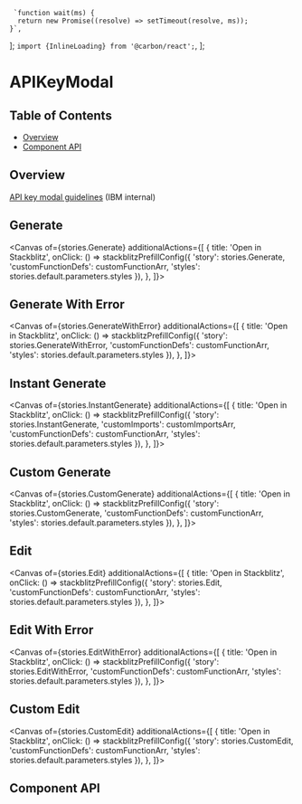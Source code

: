 
     `function wait(ms) {
      return new Promise((resolve) => setTimeout(resolve, ms));
    }`,
];
     `import {InlineLoading} from '@carbon/react';`,
];

# APIKeyModal

## Table of Contents

- [Overview](#overview)
- [Component API](#component-api)

## Overview
[API key modal guidelines](https://pages.github.ibm.com/carbon/ibm-products/components/api-key-modal/usage/)
(IBM internal)

## Generate
<Canvas
  of={stories.Generate}
  additionalActions={[
      {
        title: 'Open in Stackblitz',
        onClick: () => stackblitzPrefillConfig({
              'story': stories.Generate,
              'customFunctionDefs': customFunctionArr, 
              'styles': stories.default.parameters.styles
            }),
      },
    ]}>
</Canvas>

## Generate With Error

<Canvas
  of={stories.GenerateWithError}
  additionalActions={[
      {
        title: 'Open in Stackblitz',
        onClick: () => stackblitzPrefillConfig({
          'story': stories.GenerateWithError,
          'customFunctionDefs': customFunctionArr, 
          'styles': stories.default.parameters.styles
        }),
      },
    ]}>
</Canvas>

## Instant Generate

<Canvas
  of={stories.InstantGenerate}
  additionalActions={[
      {
        title: 'Open in Stackblitz',
        onClick: () => stackblitzPrefillConfig({
          'story': stories.InstantGenerate,
          'customImports': customImportsArr,
          'customFunctionDefs': customFunctionArr, 
          'styles': stories.default.parameters.styles
        }),
      },
    ]}>
</Canvas>

## Custom Generate

<Canvas
  of={stories.CustomGenerate}
  additionalActions={[
      {
        title: 'Open in Stackblitz',
        onClick: () => stackblitzPrefillConfig({
          'story': stories.CustomGenerate,
          'customFunctionDefs': customFunctionArr, 
          'styles': stories.default.parameters.styles
        }),
      },
    ]}>
</Canvas>

## Edit

<Canvas
  of={stories.Edit}
  additionalActions={[
      {
        title: 'Open in Stackblitz',
        onClick: () => stackblitzPrefillConfig({
          'story': stories.Edit, 
          'customFunctionDefs': customFunctionArr, 
          'styles': stories.default.parameters.styles
        }),
      },
    ]}>
</Canvas>

## Edit With Error

<Canvas
  of={stories.EditWithError}
  additionalActions={[
      {
        title: 'Open in Stackblitz',
        onClick: () => stackblitzPrefillConfig({
          'story': stories.EditWithError,
          'customFunctionDefs': customFunctionArr, 
          'styles': stories.default.parameters.styles
        }),
      },
    ]}>
</Canvas>

## Custom Edit

<Canvas
  of={stories.CustomEdit}
  additionalActions={[
      {
        title: 'Open in Stackblitz',
        onClick: () => stackblitzPrefillConfig({
          'story': stories.CustomEdit,
          'customFunctionDefs': customFunctionArr, 
          'styles': stories.default.parameters.styles
        }),
      },
    ]}>
</Canvas>

## Component API

<Controls />
